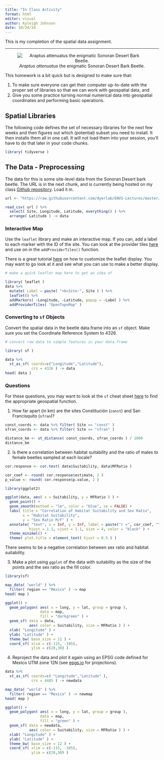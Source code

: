 ```yaml
---
title: "In Class Activity"
format: html
editor: visual
author: Kyleigh Johnson
date: 10/24/24
---
```


This is my completion of the spatial data assignment.

------------------------------------------------------------------------

<center>

![*Araptus attenuatus* the enigmatic Sonoran Desert Bark Beetle.](https://live.staticflickr.com/65535/50441339417_74e04216fa_w_d.jpg)

</center>

This homework is a bit quick but is designed to make sure that:

1.  To make sure everyone can get their computer up-to-date with the proper set of libraries so that we can work with geospatial data, and
2.  Give you some practice turning normal numerical data into geospatial coordinates and performing basic operations.

## Spatial Libraries

The following code defines the set of necessary libraries for the next few weeks and then figures out which (potential) subset you need to install. It then installs them all in one call. It will not load them into your session, you'll have to do that later in your code chunks.

```r
library( tidyverse )
```

## The Data - Preprocessing

The data for this is some site-level data from the Sonoran Desert bark beetle. The URL is in the next chunk, and is currently being hosted on my class [Github repository](https://github.com/dyerlab/ENVS-Lectures). Load it in.

```r
url <- "https://raw.githubusercontent.com/dyerlab/ENVS-Lectures/master/data/Araptus_Disperal_Bias.csv"

read_csv( url ) %>%
  select( Site, Longitude, Latitude, everything() ) %>%
  arrange( Latitude ) -> data 

```

### Interactive Map

Use the `leaflet` library and make an interactive map. If you can, add a label to each marker with the ID of the site. You can look at the provider tiles [here](https://leaflet-extras.github.io/leaflet-providers/preview/) and use on in the `addProviderTiles()` function.

There is a great tutorial [here](https://rstudio.github.io/leaflet/map_widget.html) on how to customize the leaflet display. You may want to go look at it and see what you can use to make a better display.

```r
# make a quick leaflet map here to get an idea of 

library( leaflet )
data %>%
  mutate( Label = paste( "<b>Site:", Site ) ) %>%
  leaflet() %>%
  addMarkers( ~Longitude, ~Latitude, popup = ~Label ) %>%
  addProviderTiles( "OpenTopoMap" )
```

### Converting to `sf` Objects

Convert the spatial data in the beetle data.frame into an `sf` object. Make sure you set the Coordinate Reference System to $4326$.

```r
# convert raw data to simple features in your data.frame

library( sf )

data %>%
  st_as_sf( coords=c("Longitude","Latitude"),
            crs = 4326 ) -> data
head( data )

```

### Questions

For these questions, you may want to look at the `sf` cheat sheet [here](https://github.com/rstudio/cheatsheets/raw/main/sf.pdf) to find the appropriate geospatial function.

1.  How far apart (in km) are the sites Constitución (`const`) and San Francisquito (`sfran`)?

```r

const_coords <- data %>% filter( Site == "const" )
sfran_coords <- data %>% filter( Site == "sfran" )

distance_km <- st_distance( const_coords, sfran_coords ) / 1000
distance_km

```

2.  Is there a correlation between habitat suitability and the ratio of males to female beetles sampled at each locale?

```r

cor.response <- cor.test( data$Suitability, data$MFRatio )

cor_coef <- round( cor.response$estimate, 2 )
p_value <- round( cor.response$p.value, 2 )

library(ggplot2)

ggplot(data, aes( x = Suitability, y = MFRatio ) ) +
  geom_point() +
  geom_smooth(method = "lm", color = "blue", se = FALSE) +
  labs( title = "Correlation of Habitat Suitability and Sex Ratio",
        x = "Habitat Suitability",
        y = "Sex Ratio M/F" ) +
  annotate( "text", x = Inf, y = Inf, label = paste("r =", cor_coef, "\np =", p_value),
           hjust = 1.1, vjust = 1.1, size = 4, color = "black" ) +
  theme_minimal() +
  theme( plot.title = element_text( hjust = 0.5 ) )


```
There seems to be a negative correlation between sex ratio and habitat suitability.


3.  Make a plot using `ggplot` of the data with suitability as the size of the points and the sex ratio as the fill color.

```r
library(sf)

map_data( "world" ) %>%
  filter( region == "Mexico" ) -> map
head( map )

ggplot() +
  geom_polygon( aes( x = long, y = lat, group = group ),
                data = map,
                fill = "darkgreen" ) +
  geom_sf( data = data,
           aes( color = Suitability, size = MFRatio ) ) +
  xlab( "Longitude" ) +
  ylab( "Latitude" ) +
  theme_bw( base_size = 12 ) +
  coord_sf( xlim = c(-115, -105),
            ylim = c(20,30) )
```

4.  Reproject the data and plot it again using an EPSG code defined for Mexico UTM zone 12N (see [epgs.io](https://epsg.io) for projections).

```r
data %>%
  st_as_sf( coords=c( "Longitude","Latitude" ),
            crs = 4485 ) -> newdata

map_data( "world" ) %>%
  filter( region == "Mexico" ) -> newmap
head( map )

ggplot() +
  geom_polygon( aes( x = long, y = lat, group = group ),
                data = map,
                fill = "green" ) +
  geom_sf( data = newdata,
           aes( color = Suitability, size = MFRatio ) ) +
  xlab( "Longitude" ) +
  ylab( "Latitude" ) +
  theme_bw( base_size = 12 ) +
  coord_sf( xlim = c(-115, -105),
            ylim = c(20,30) )


```
